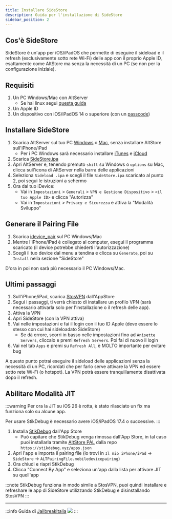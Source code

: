```yaml
---
title: Installare SideStore
description: Guida per l'installazione di SideStore
sidebar_position: 2
---
```


## Cos'è SideStore

SideStore è un'app per iOS/iPadOS che permette di eseguire il sideload e il refresh (esclusivamente sotto rete Wi-Fi) delle app con il proprio Apple ID, esattamente come AltStore ma senza la necessità di un PC (se non per la configurazione iniziale).

## Requisiti

1. Un PC Windows/Mac con AltServer
    * Se hai linux segui [questa guida](https://docs.sidestore.io/it/docs/installation/linux/) 
3. Un Apple ID
4. Un dispositivo con iOS/iPadOS 14 o superiore (con un [passcode](https://support.apple.com/119586))

## Installare SideStore

1. Scarica AltServer sul tuo PC [Windows](https://cdn.altstore.io/file/altstore/altinstaller.zip) o [Mac](https://cdn.altstore.io/file/altstore/altserver.zip), senza installare AltStore sull'iPhone/iPad
    * Per i PC Windows sarà necessario installare [iTunes](https://www.apple.com/itunes/download/win64/) e [iCloud](https://updates.cdn-apple.com/2020/windows/001-39935-20200911-1A70AA56-F448-11EA-8CC0-99D41950005E/iCloudSetup.exe) 
2. Scarica [SideStore.ipa](https://github.com/SideStore/SideStore/releases/latest/download/SideStore.ipa)
3. Apri AltServer e, tenendo premuto `shift` su Windows o `options` su Mac, clicca sull'icona di AltServer nella barra delle applicazioni
4. Seleziona `Sideload .ipa` e scegli il file `SideStore.ipa` scaricato al punto 2, poi segui le istruzioni a schermo
5. Ora dal tuo iDevice:
    * Vai in `Impostazioni` > `Generali` > `VPN e Gestione Dispositivo` > `<il tuo Apple ID>` e clicca "Autorizza"
    * Vai in `Impostazioni` > `Privacy e Sicurezza` e attiva la "Modalità Sviluppo" 

## Generare il Pairing File

1. Scarica [idevice_pair](https://github.com/jkcoxson/idevice_pair/releases/latest/) sul PC Windows/Mac
2. Mentre l'iPhone/iPad è collegato al computer, esegui il programma scaricato (il device potrebbe chiederti l'autorizzazione)
3. Scegli il tuo device dal menu a tendina e clicca su `Generate`, poi su `Install` nella sezione "SideStore"

D'ora in poi non sarà più necessario il PC Windows/Mac.

## Ultimi passaggi

1. Sull'iPhone/iPad, scarica [StosVPN](https://apps.apple.com/app/stosvpn/id6744003051) dall'AppStore
4. Segui i passaggi, ti verrà chiesto di installare un profilo VPN (sarà necessario attivarla solo per l'installazione o il refresh delle app).
5. Attiva la VPN
1. Apri SideStore (con la VPN attiva)
2. Vai nelle impostazioni e fai il login con il tuo ID Apple (deve essere lo stesso con cui hai sideloadato SideStore)
    * Se dà errore, scorri in basso nelle impostazioni fino ad `Anisette Servers`, cliccalo e premi `Refresh Servers`. Poi fai di nuovo il login
3. Vai nel tab `Apps` e premi su `Refresh All`, è MOLTO importante per evitare bug

A questo punto potrai eseguire il sideload delle applicazioni senza la necessità di un PC, ricordati che per farlo serve attivare la VPN ed essere sotto rete Wi-Fi (o hotspot). La VPN potrà essere tranquillamente disattivata dopo il refresh.

## Abilitare Modalità JIT

:::warning
Per ora la JIT su iOS 26 è rotta, è stato rilasciato un fix ma funziona solo su alcune app.

Per usare StikDebug è necessario avere iOS/iPadOS 17.4 o successive.
:::

1. Installa [StikDebug](https://apps.apple.com/app/stikdebug/id6744045754) dall'App Store
    * Può capitare che StikDebug venga rimossa dall'App Store, in tal caso puoi installarla tramite [AltStore PAL](https://altstore.io/download) dalla repo `https://stikdebug.xyz/apps.json`
2. Apri l'app e importa il pairing file (lo trovi in `Il mio iPhone/iPad` -> `SideStore` -> `ALTPairingFile.mobiledevicepairing`)
3. Ora chiudi e riapri StikDebug
4. Clicca "Connect By App" e seleziona un'app dalla lista per attivare JIT su quell'app

:::note
StikDebug funziona in modo simile a StosVPN, puoi quindi installare e refreshare le app di SideStore utilizzando StikDebug e disinstallando StosVPN
:::

---
:::info
Guida di [JailbreakItalia](https://t.me/JailbreakItalia) ![](https://upload.wikimedia.org/wikipedia/commons/thumb/8/82/Telegram_logo.svg/15px-Telegram_logo.svg.png)
:::